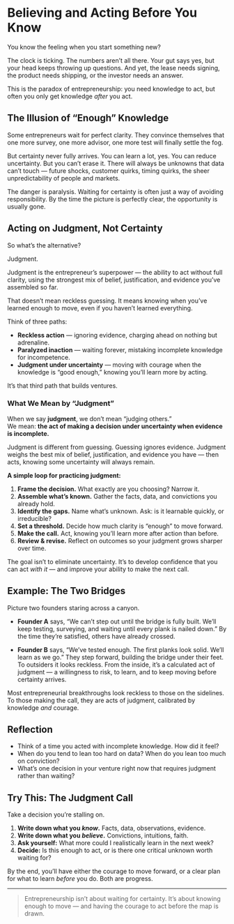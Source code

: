 # Believing and Acting Before You Know {#sec-believing-acting}

You know the feeling when you start something new?

The clock is ticking. The numbers aren’t all there. Your gut says yes, but your head keeps throwing up questions. And yet, the lease needs signing, the product needs shipping, or the investor needs an answer.  

This is the paradox of entrepreneurship: you need knowledge to act, but often you only get knowledge *after* you act.  


## The Illusion of “Enough” Knowledge

Some entrepreneurs wait for perfect clarity. They convince themselves that one more survey, one more advisor, one more test will finally settle the fog.  

But certainty never fully arrives. You can learn a lot, yes. You can reduce uncertainty. But you can’t erase it. There will always be unknowns that data can’t touch — future shocks, customer quirks, timing quirks, the sheer unpredictability of people and markets.  

The danger is paralysis. Waiting for certainty is often just a way of avoiding responsibility. By the time the picture is perfectly clear, the opportunity is usually gone.  


## Acting on Judgment, Not Certainty

So what’s the alternative?  

Judgment.  

Judgment is the entrepreneur’s superpower — the ability to act without full clarity, using the strongest mix of belief, justification, and evidence you’ve assembled so far.  

That doesn’t mean reckless guessing. It means knowing when you’ve learned enough to move, even if you haven’t learned everything.  

Think of three paths:  

- **Reckless action** — ignoring evidence, charging ahead on nothing but adrenaline.  
- **Paralyzed inaction** — waiting forever, mistaking incomplete knowledge for incompetence.  
- **Judgment under uncertainty** — moving with courage when the knowledge is “good enough,” knowing you’ll learn more by acting.  

It’s that third path that builds ventures.  

### What We Mean by “Judgment”

::: {.callout-note appearance="minimal"}
When we say **judgment**, we don’t mean “judging others.”  
We mean: **the act of making a decision under uncertainty when evidence is incomplete.**

Judgment is different from guessing. Guessing ignores evidence. Judgment weighs the best mix of belief, justification, and evidence you have — then acts, knowing some uncertainty will always remain.  

**A simple loop for practicing judgment:**  

1. **Frame the decision.** What exactly are you choosing? Narrow it.  
2. **Assemble what’s known.** Gather the facts, data, and convictions you already hold.  
3. **Identify the gaps.** Name what’s unknown. Ask: is it learnable quickly, or irreducible?  
4. **Set a threshold.** Decide how much clarity is “enough” to move forward.  
5. **Make the call.** Act, knowing you’ll learn more after action than before.  
6. **Review & revise.** Reflect on outcomes so your judgment grows sharper over time.  

The goal isn’t to eliminate uncertainty. It’s to develop confidence that you can act *with it* — and improve your ability to make the next call.  
:::

## Example: The Two Bridges

Picture two founders staring across a canyon.  

- **Founder A** says, “We can’t step out until the bridge is fully built. We’ll keep testing, surveying, and waiting until every plank is nailed down.” By the time they’re satisfied, others have already crossed.  

- **Founder B** says, “We’ve tested enough. The first planks look solid. We’ll learn as we go.” They step forward, building the bridge under their feet. To outsiders it looks reckless. From the inside, it’s a calculated act of judgment — a willingness to risk, to learn, and to keep moving before certainty arrives.  

Most entrepreneurial breakthroughs look reckless to those on the sidelines. To those making the call, they are acts of judgment, calibrated by knowledge *and* courage.  


## Reflection

- Think of a time you acted with incomplete knowledge. How did it feel?  
- When do you tend to lean too hard on data? When do you lean too much on conviction?  
- What’s one decision in your venture right now that requires judgment rather than waiting?  


## Try This: The Judgment Call

::: {.callout-tip appearance="minimal"}
Take a decision you’re stalling on.  

1. **Write down what you *know*.** Facts, data, observations, evidence.  
2. **Write down what you *believe*.** Convictions, intuitions, faith.  
3. **Ask yourself:** What more could I realistically learn in the next week?  
4. **Decide:** Is this enough to act, or is there one critical unknown worth waiting for?  

By the end, you’ll have either the courage to move forward, or a clear plan for what to learn *before* you do. Both are progress.  
:::

---

> Entrepreneurship isn’t about waiting for certainty. It’s about knowing enough to move — and having the courage to act before the map is drawn.